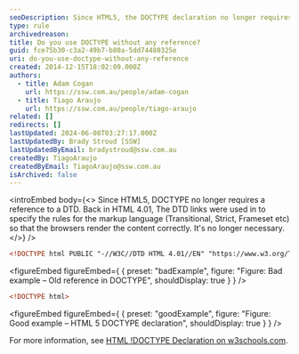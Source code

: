 ```yaml
---
seoDescription: Since HTML5, the DOCTYPE declaration no longer requires a reference to a DTD, simplifying document types and improving browser rendering.
type: rule
archivedreason:
title: Do you use DOCTYPE without any reference?
guid: fce75b30-c3a2-49b7-b80a-5dd74480325e
uri: do-you-use-doctype-without-any-reference
created: 2014-12-15T18:02:09.000Z
authors:
  - title: Adam Cogan
    url: https://ssw.com.au/people/adam-cogan
  - title: Tiago Araujo
    url: https://ssw.com.au/people/tiago-araujo
related: []
redirects: []
lastUpdated: 2024-06-08T03:27:17.000Z
lastUpdatedBy: Brady Stroud [SSW]
lastUpdatedByEmail: bradystroud@ssw.com.au
createdBy: TiagoAraujo
createdByEmail: TiagoAraujo@ssw.com.au
isArchived: false
---
```


<introEmbed
  body={<>
Since HTML5, DOCTYPE no longer requires a reference to a DTD. Back in HTML 4.01, The DTD links were used in to specify the rules for the markup language (Transitional, Strict, Frameset etc) so that the browsers render the content correctly. It's no longer necessary.
  </>}
/>
```html
<!DOCTYPE html PUBLIC "-//W3C//DTD HTML 4.01//EN" "https://www.w3.org/TR/html4/strict.dtd">
```
<figureEmbed figureEmbed={ {
  preset: "badExample",
  figure: "Figure: Bad example – Old reference in DOCTYPE",
  shouldDisplay: true
} } />


```html
<!DOCTYPE html>
```
<figureEmbed figureEmbed={ {
  preset: "goodExample",
  figure: "Figure: Good example – HTML 5 DOCTYPE declaration",
  shouldDisplay: true
} } />


For more information, see [HTML !DOCTYPE Declaration on w3schools.com](https://www.w3schools.com/tags/tag_doctype.asp).
